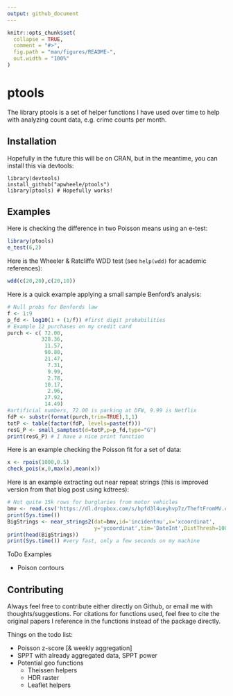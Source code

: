 ```yaml
---
output: github_document
---
```


<!-- README.md is generated from README.Rmd. Please edit that file -->

```r
knitr::opts_chunk$set(
  collapse = TRUE,
  comment = "#>",
  fig.path = "man/figures/README-",
  out.width = "100%"
)
```

# ptools

<!-- badges: start -->
<!-- badges: end -->

The library ptools is a set of helper functions I have used over time to help with analyzing count data, e.g. crime counts per month. 

## Installation

Hopefully in the future this will be on CRAN, but in the meantime, you can install this via devtools:

    library(devtools)
    install_github("apwheele/ptools")
    library(ptools) # Hopefully works!

## Examples

Here is checking the difference in two Poisson means using an e-test:

```r
library(ptools)
e_test(6,2)
```

Here is the Wheeler & Ratcliffe WDD test (see `help(wdd)` for academic references):

```r
wdd(c(20,20),c(20,10))
```

Here is a quick example applying a small sample Benford's analysis:

```r
# Null probs for Benfords law
f <- 1:9
p_fd <- log10(1 + (1/f)) #first digit probabilities
# Example 12 purchases on my credit card
purch <- c( 72.00,
           328.36,
            11.57,
            90.80,
            21.47,
             7.31,
             9.99,
             2.78,
            10.17,
             2.96,
            27.92,
            14.49)
#artificial numbers, 72.00 is parking at DFW, 9.99 is Netflix
fdP <- substr(format(purch,trim=TRUE),1,1)
totP <- table(factor(fdP, levels=paste(f)))
resG_P <- small_samptest(d=totP,p=p_fd,type="G")
print(resG_P) # I have a nice print function
```

Here is an example checking the Poisson fit for a set of data:

```r
x <- rpois(1000,0.5)
check_pois(x,0,max(x),mean(x))
```

Here is an example extracting out near repeat strings (this is improved version from that blog post using kdtrees):

```r
# Not quite 15k rows for burglaries from motor vehicles
bmv <- read.csv('https://dl.dropbox.com/s/bpfd3l4ueyhvp7z/TheftFromMV.csv?dl=0')
print(Sys.time()) 
BigStrings <- near_strings2(dat=bmv,id='incidentnu',x='xcoordinat',
                            y='ycoordinat',tim='DateInt',DistThresh=1000,TimeThresh=3)
print(head(BigStrings))
print(Sys.time()) #very fast, only a few seconds on my machine
```

ToDo Examples

 - Poison contours

## Contributing

Always feel free to contribute either directly on Github, or email me with thoughts/suggestions. For citations for functions used, feel free to cite the original papers I reference in the functions instead of the package directly. 

Things on the todo list:

 - Poisson z-score [& weekly aggregation]
 - SPPT with already aggregated data, SPPT power
 - Potential geo functions
    - Theissen helpers
    - HDR raster
    - Leaflet helpers
